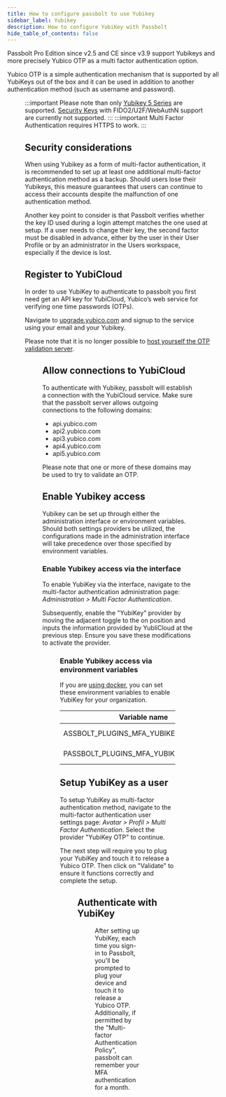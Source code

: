 ```yaml
---
title: How to configure passbolt to use Yubikey
sidebar_label: Yubikey
description: How to configure YubiKey with Passbolt
hide_table_of_contents: false
---
```



Passbolt Pro Edition since v2.5 and CE since v3.9 support Yubikeys and more precisely Yubico OTP as a multi factor authentication option.

Yubico OTP is a simple authentication mechanism that is supported by all YubiKeys out of the box and it can be used in addition to another authentication method (such as username and password).

<Figure
  src="/img/help/2018/11/mfa-yubikey-login.jpg"
  alt="Using a Yubikey at login"
  caption="fig. Using a Yubikey at login"
/>

:::important
Please note than only [Yubikey 5 Series](https://www.yubico.com/products/yubikey-5-overview/) are supported. [Security Keys](https://www.yubico.com/products/security-key/) with FIDO2/U2F/WebAuthN support are currently not supported.
:::
:::important
Multi Factor Authentication requires HTTPS to work.
:::

## Security considerations

When using Yubikey as a form of multi-factor authentication, it is recommended to set up at least one additional multi-factor authentication method as a backup. Should users lose their Yubikeys, this measure guarantees that users can continue to access their accounts despite the malfunction of one authentication method.

Another key point to consider is that Passbolt verifies whether the key ID used during a login attempt matches the one used at setup. If a user needs to change their key, the second factor must be disabled in advance, either by the user in their User Profile or by an administrator in the Users workspace, especially if the device is lost.

## Register to YubiCloud

In order to use YubiKey to authenticate to passbolt you first need get an API key for YubiCloud, Yubico’s web service for verifying one time passwords (OTPs).

Navigate to [upgrade.yubico.com](https://upgrade.yubico.com/getapikey) and signup to the service using your email and your Yubikey.

Please note that it is no longer possible to [host yourself the OTP validation server](https://support.yubico.com/hc/en-us/articles/360021227000-YK-VAL-YK-KSM-and-YubiHSM-1-End-of-Life).

<Figure
  src="/img/help/2018/11/mfa-yubikey-admin.png"
  alt="Signup to YubiCloud"
  caption="fig. Signup to YubiCloud"
/>

## Allow connections to YubiCloud

To authenticate with Yubikey, passbolt will establish a connection with the YubiCloud service. Make sure that the passbolt server allows outgoing connections to the following domains:

- api.yubico.com
- api2.yubico.com
- api3.yubico.com
- api4.yubico.com
- api5.yubico.com

Please note that one or more of these domains may be used to try to validate an OTP.

## Enable Yubikey access

Yubikey can be set up through either the administration interface or environment variables. Should both settings providers be utilized, the configurations made in the administration interface will take precedence over those specified by environment variables.

### Enable Yubikey access via the interface

To enable YubiKey via the interface, navigate to the multi-factor authentication administration page: *Administration > Multi Factor Authentication*.

Subsequently, enable the "YubiKey" provider by moving the adjacent toggle to the on position and inputs the information provided by YubliCloud at the previous step. Ensure you save these modifications to activate the provider.

<Figure
  src="/img/help/2018/12/AD_mfa_org_settings_yubikey.png"
  alt="Enable YubiKey in Administration settings"
  caption="fig. Enable YubiKey in Administration settings"
/>

### Enable Yubikey access via environment variables

If you are [using docker](/docs/hosting/install/ce/docker/), you can set these environment variables to enable YubiKey for your organization.

| Variable name | Description | Type |
| --- | --- | --- |
| ASSBOLT_PLUGINS_MFA_YUBIKEY_SECRETKEY | YubiCloud secret key | string |
| PASSBOLT_PLUGINS_MFA_YUBIKEY_CLIENTID | YubiCloud client id | integer |

## Setup YubiKey as a user

To setup YubiKey as multi-factor authentication method, navigate to the multi-factor authentication user settings page: *Avatar > Profil > Multi Factor Authentication*. Select the provider "YubiKey OTP" to continue.

The next step will require you to plug your YubiKey and touch it to release a Yubico OTP. Then click on "Validate" to ensure it functions correctly and complete the setup.

<Figure
  src="/img/help/2024/02/yubikey-passbolt-user-setup.png"
  alt="Register your Yubikey"
  caption="fig. Register your Yubikey"
/>

## Authenticate with YubiKey

<Figure
  src="/img/help/2024/02/yubikey-passbolt-user-authenticate.png"
  alt="Authenticate with YubiKey"
  caption="fig. Authenticate with YubiKey"
/>

After setting up YubiKey, each time you sign-in to Passbolt, you'll be prompted to plug your device and touch it to release a Yubico OTP. Additionally, if permitted by the "Multi-factor Authentication Policy", passbolt can remember your MFA authentication for a month.
